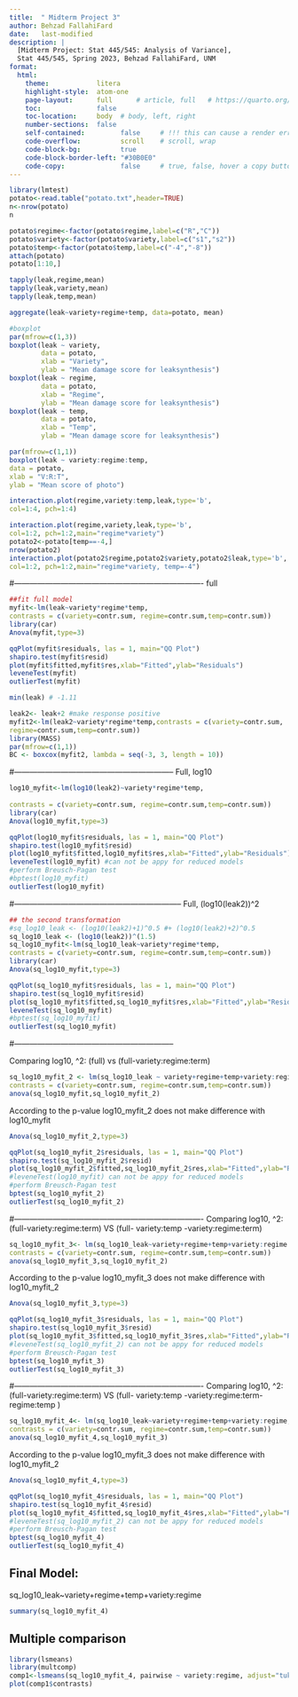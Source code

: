 ```yaml
---
title:  " Midterm Project 3"
author: Behzad FallahiFard
date:   last-modified
description: |
  [Midterm Project: Stat 445/545: Analysis of Variance],
  Stat 445/545, Spring 2023, Behzad FallahiFard, UNM
format:
  html:
    theme:            litera
    highlight-style:  atom-one
    page-layout:      full      # article, full   # https://quarto.org/docs/output-formats/page-layout.html
    toc:              false
    toc-location:     body  # body, left, right
    number-sections:  false
    self-contained:         false     # !!! this can cause a render error
    code-overflow:          scroll    # scroll, wrap
    code-block-bg:          true
    code-block-border-left: "#30B0E0"
    code-copy:              false     # true, false, hover a copy buttom in top-right of code block
---
```

```r
library(lmtest)
potato<-read.table("potato.txt",header=TRUE)
n<-nrow(potato)
n
```

```r
potato$regime<-factor(potato$regime,label=c("R","C"))
potato$variety<-factor(potato$variety,label=c("s1","s2"))
potato$temp<-factor(potato$temp,label=c("-4","-8"))
attach(potato)
potato[1:10,]
```

```r
tapply(leak,regime,mean)
tapply(leak,variety,mean)
tapply(leak,temp,mean)
```

```r
aggregate(leak~variety+regime+temp, data=potato, mean)
```

```r
#boxplot
par(mfrow=c(1,3))
boxplot(leak ~ variety,
        data = potato,
        xlab = "Variety",
        ylab = "Mean damage score for leaksynthesis")
boxplot(leak ~ regime,
        data = potato,
        xlab = "Regime",
        ylab = "Mean damage score for leaksynthesis")
boxplot(leak ~ temp,
        data = potato,
        xlab = "Temp",
        ylab = "Mean damage score for leaksynthesis")
```

```r
par(mfrow=c(1,1))
boxplot(leak ~ variety:regime:temp,
data = potato,
xlab = "V:R:T",
ylab = "Mean score of photo")
```

```r
interaction.plot(regime,variety:temp,leak,type='b',
col=1:4, pch=1:4)
```

```r
interaction.plot(regime,variety,leak,type='b',
col=1:2, pch=1:2,main="regime*variety")
potato2<-potato[temp==-4,]
nrow(potato2)
interaction.plot(potato2$regime,potato2$variety,potato2$leak,type='b',
col=1:2, pch=1:2,main="regime*variety, temp=-4")
```

#-------------------------------------------------------------------------
full

```r
##fit full model 
myfit<-lm(leak~variety*regime*temp,
contrasts = c(variety=contr.sum, regime=contr.sum,temp=contr.sum))
library(car)
Anova(myfit,type=3)
```

```r
qqPlot(myfit$residuals, las = 1, main="QQ Plot")
shapiro.test(myfit$resid)
plot(myfit$fitted,myfit$res,xlab="Fitted",ylab="Residuals")
leveneTest(myfit)
outlierTest(myfit)
```

```r
min(leak) # -1.11

leak2<- leak+2 #make response positive
myfit2<-lm(leak2~variety*regime*temp,contrasts = c(variety=contr.sum,
regime=contr.sum,temp=contr.sum))
library(MASS)
par(mfrow=c(1,1))
BC <- boxcox(myfit2, lambda = seq(-3, 3, length = 10))
```
#--------------------------------------------------------------
Full, log10
```r
log10_myfit<-lm(log10(leak2)~variety*regime*temp, 
                
contrasts = c(variety=contr.sum, regime=contr.sum,temp=contr.sum))
library(car)
Anova(log10_myfit,type=3)
```

```r
qqPlot(log10_myfit$residuals, las = 1, main="QQ Plot")
shapiro.test(log10_myfit$resid)
plot(log10_myfit$fitted,log10_myfit$res,xlab="Fitted",ylab="Residuals")
leveneTest(log10_myfit) #can not be appy for reduced models
#perform Breusch-Pagan test
#bptest(log10_myfit)
outlierTest(log10_myfit)
```
#-----------------------------------------------------------------
Full, (log10(leak2))^2
```r
## the second transformation 
#sq_log10_leak <- (log10(leak2)+1)^0.5 #+ (log10(leak2)+2)^0.5
sq_log10_leak <- (log10(leak2))^(1.5)
sq_log10_myfit<-lm(sq_log10_leak~variety*regime*temp,
contrasts = c(variety=contr.sum, regime=contr.sum,temp=contr.sum))
library(car)
Anova(sq_log10_myfit,type=3)
```


```r
qqPlot(sq_log10_myfit$residuals, las = 1, main="QQ Plot")
shapiro.test(sq_log10_myfit$resid)
plot(sq_log10_myfit$fitted,sq_log10_myfit$res,xlab="Fitted",ylab="Residuals")
leveneTest(sq_log10_myfit)
#bptest(sq_log10_myfit)
outlierTest(sq_log10_myfit)
```










#--------------------------------------------------------------

Comparing log10, ^2: (full)  vs (full-variety:regime:term)

```r
sq_log10_myfit_2 <- lm(sq_log10_leak ~ variety+regime+temp+variety:regime+variety:temp +temp:regime,
contrasts = c(variety=contr.sum, regime=contr.sum,temp=contr.sum))
anova(sq_log10_myfit,sq_log10_myfit_2)
```
According to the p-value log10_myfit_2 does not make difference with log10_myfit

```r
Anova(sq_log10_myfit_2,type=3)
```

```r
qqPlot(sq_log10_myfit_2$residuals, las = 1, main="QQ Plot")
shapiro.test(sq_log10_myfit_2$resid)
plot(sq_log10_myfit_2$fitted,sq_log10_myfit_2$res,xlab="Fitted",ylab="Residuals")
#leveneTest(log10_myfit) can not be appy for reduced models
#perform Breusch-Pagan test
bptest(sq_log10_myfit_2)
outlierTest(sq_log10_myfit_2)
```

#-------------------------------------------------------------------------
Comparing log10, ^2: (full-variety:regime:term)  VS  (full- variety:temp -variety:regime:term)

```r
sq_log10_myfit_3<- lm(sq_log10_leak~variety+regime+temp+variety:regime +temp:regime,
contrasts = c(variety=contr.sum, regime=contr.sum,temp=contr.sum))
anova(sq_log10_myfit_3,sq_log10_myfit_2)
```

According to the p-value log10_myfit_3 does not make difference with log10_myfit_2

```r
Anova(sq_log10_myfit_3,type=3)
```

```r
qqPlot(sq_log10_myfit_3$residuals, las = 1, main="QQ Plot")
shapiro.test(sq_log10_myfit_3$resid)
plot(sq_log10_myfit_3$fitted,sq_log10_myfit_3$res,xlab="Fitted",ylab="Residuals")
#leveneTest(sq_log10_myfit_2) can not be appy for reduced models
#perform Breusch-Pagan test
bptest(sq_log10_myfit_3)
outlierTest(sq_log10_myfit_3)
```

#-------------------------------------------------------------------------
Comparing log10, ^2: (full-variety:regime:term)  VS  (full- variety:temp -variety:regime:term-regime:temp )

```r
sq_log10_myfit_4<- lm(sq_log10_leak~variety+regime+temp+variety:regime,
contrasts = c(variety=contr.sum, regime=contr.sum,temp=contr.sum))
anova(sq_log10_myfit_4,sq_log10_myfit_3)
```

According to the p-value log10_myfit_3 does not make difference with log10_myfit_2

```r
Anova(sq_log10_myfit_4,type=3)
```

```r
qqPlot(sq_log10_myfit_4$residuals, las = 1, main="QQ Plot")
shapiro.test(sq_log10_myfit_4$resid)
plot(sq_log10_myfit_4$fitted,sq_log10_myfit_4$res,xlab="Fitted",ylab="Residuals")
#leveneTest(sq_log10_myfit_2) can not be appy for reduced models
#perform Breusch-Pagan test
bptest(sq_log10_myfit_4)
outlierTest(sq_log10_myfit_4)
```

## Final Model:

sq_log10_leak~variety+regime+temp+variety:regime


```r
summary(sq_log10_myfit_4)
```


## Multiple comparison


```r
library(lsmeans)
library(multcomp)
comp1<-lsmeans(sq_log10_myfit_4, pairwise ~ variety:regime, adjust="tukey")
plot(comp1$contrasts)
```











